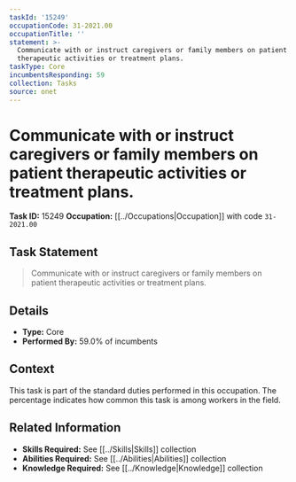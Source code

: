 ```yaml
---
taskId: '15249'
occupationCode: 31-2021.00
occupationTitle: ''
statement: >-
  Communicate with or instruct caregivers or family members on patient
  therapeutic activities or treatment plans.
taskType: Core
incumbentsResponding: 59
collection: Tasks
source: onet
---
```

# Communicate with or instruct caregivers or family members on patient therapeutic activities or treatment plans.

**Task ID:** 15249
**Occupation:** [[../Occupations|Occupation]] with code `31-2021.00`

## Task Statement

> Communicate with or instruct caregivers or family members on patient therapeutic activities or treatment plans.

## Details

- **Type:** Core
- **Performed By:** 59.0% of incumbents

## Context

This task is part of the standard duties performed in this occupation. The percentage indicates how common this task is among workers in the field.

## Related Information

- **Skills Required:** See [[../Skills|Skills]] collection
- **Abilities Required:** See [[../Abilities|Abilities]] collection
- **Knowledge Required:** See [[../Knowledge|Knowledge]] collection
